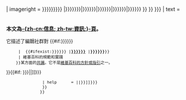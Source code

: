 {{ombox
| type       = notice
| style = {{#if:{{{style|}}} |margin:0 auto;width:80%;{{{style}}} }}
| imageright = {{{shortcutoverride|{{#if:{{{shortcut|{{{shortcut1|{{{sc1|{{{1<includeonly>|</includeonly>}}}}}}}}}}}} |{{Ombox/Shortcut|{{{shortcut|{{{shortcut1|{{{sc1|{{{1|<noinclude>WP:SHORT</noinclude>}}}}}}}}}}}}|{{{shortcut2|{{{sc2|{{{2|}}}}}}}}}|{{{shortcut3|{{{sc3|{{{3|}}}}}}}}}|{{{shortcut4|{{{sc4|{{{4|}}}}}}}}}|{{{shortcut5|{{{sc5|{{{5|}}}}}}}}} }} }} }}}
| text = <div style="padding-top: 6px; padding-bottom: 5px;">'''本文為[[Wikipedia:資訊頁|-{zh-cn:信息; zh-tw:資訊;}-頁]]。'''<br><div style="font-size: 90%;">它描述了編輯社群對<!--
  -->{{#if:{{{page|{{{pages|{{{interprets|}}}}}}}}}
      | <!--doesn't handle multiple items-->{{#ifexist:{{{page|{{{pages|{{{interprets}}}}}}}}} |'''[[{{{page|{{{pages|{{{interprets}}}}}}}}}]]''' |'''{{{page|{{{pages|{{{interprets}}}}}}}}}'''}}
      | 維基百科的規範和實踐
     }}某方面的[[WP:共識|共識]]。它不是[[Wikipedia:方針與指引|維基百科的方針或指引]]之一。
}}{{#if: {{{nocat|{{{demo|}}}}}}||<includeonly>{{Namespace detect
                | wikipedia = {{{category|[[Category:維基百科資訊頁|{{#if:{{{sort-by|}}}|{{{sort-by}}}|{{PAGENAME}}}}]]}}}
                | help      = {{{category|[[Category:維基百科資訊頁|{{#if:{{{sort-by|}}}|{{{sort-by}}}|{{PAGENAME}}}}]]}}}
                }}
               </includeonly>}}<noinclude>

{{Documentation}}
<!-- Add categories to the /doc subpage (and interwikis in Wikidata), not here! -->
</noinclude>